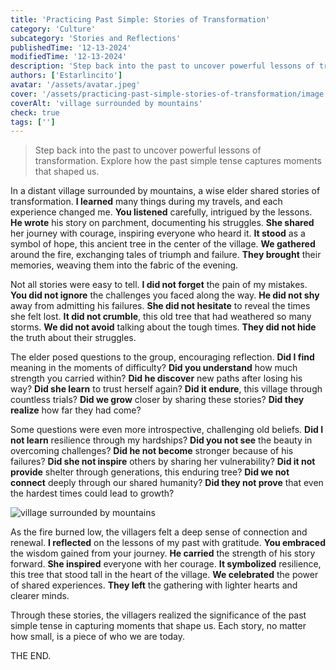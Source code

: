 ```yaml
---
title: 'Practicing Past Simple: Stories of Transformation'
category: 'Culture'
subcategory: 'Stories and Reflections'
publishedTime: '12-13-2024'
modifiedTime: '12-13-2024'
description: 'Step back into the past to uncover powerful lessons of transformation. Explore how the past simple tense captures moments that shaped us.'
authors: ['Estarlincito']
avatar: '/assets/avatar.jpeg'
cover: '/assets/practicing-past-simple-stories-of-transformation/image.jpeg'
coverAlt: 'village surrounded by mountains'
check: true
tags: ['']
---
```


<Introduction>

> Step back into the past to uncover powerful lessons of transformation. Explore how the past simple tense captures moments that shaped us.

</Introduction>

<Contents>

In a distant village surrounded by mountains, a wise elder shared stories of transformation. **I learned** many things during my travels, and each experience changed me. **You listened** carefully, intrigued by the lessons. **He wrote** his story on parchment, documenting his struggles. **She shared** her journey with courage, inspiring everyone who heard it. **It stood** as a symbol of hope, this ancient tree in the center of the village. **We gathered** around the fire, exchanging tales of triumph and failure. **They brought** their memories, weaving them into the fabric of the evening.

Not all stories were easy to tell. **I did not forget** the pain of my mistakes. **You did not ignore** the challenges you faced along the way. **He did not shy** away from admitting his failures. **She did not hesitate** to reveal the times she felt lost. **It did not crumble**, this old tree that had weathered so many storms. **We did not avoid** talking about the tough times. **They did not hide** the truth about their struggles.

The elder posed questions to the group, encouraging reflection. **Did I find** meaning in the moments of difficulty? **Did you understand** how much strength you carried within? **Did he discover** new paths after losing his way? **Did she learn** to trust herself again? **Did it endure**, this village through countless trials? **Did we grow** closer by sharing these stories? **Did they realize** how far they had come?

Some questions were even more introspective, challenging old beliefs. **Did I not learn** resilience through my hardships? **Did you not see** the beauty in overcoming challenges? **Did he not become** stronger because of his failures? **Did she not inspire** others by sharing her vulnerability? **Did it not provide** shelter through generations, this enduring tree? **Did we not connect** deeply through our shared humanity? **Did they not prove** that even the hardest times could lead to growth?

<Image
  alt='village surrounded by mountains'
  src='/assets/practicing-past-simple-stories-of-transformation/image1.jpeg'
/>

As the fire burned low, the villagers felt a deep sense of connection and renewal. **I reflected** on the lessons of my past with gratitude. **You embraced** the wisdom gained from your journey. **He carried** the strength of his story forward. **She inspired** everyone with her courage. **It symbolized** resilience, this tree that stood tall in the heart of the village. **We celebrated** the power of shared experiences. **They left** the gathering with lighter hearts and clearer minds.

Through these stories, the villagers realized the significance of the past simple tense in capturing moments that shape us. Each story, no matter how small, is a piece of who we are today.

THE END.

</Contents>
